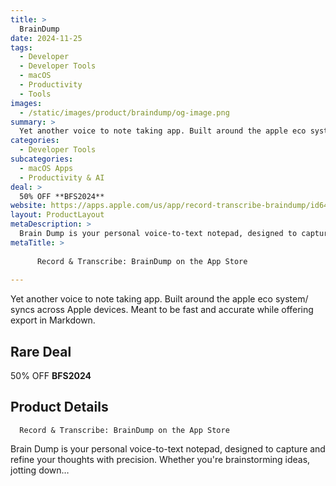 ```yaml
---
title: >
  BrainDump
date: 2024-11-25
tags:
  - Developer
  - Developer Tools
  - macOS
  - Productivity
  - Tools
images:
  - /static/images/product/braindump/og-image.png
summary: >
  Yet another voice to note taking app. Built around the apple eco system/ syncs across Apple devices. Meant to be fast and accurate while offering export in Markdown.
categories:
  - Developer Tools
subcategories:
  - macOS Apps
  - Productivity & AI
deal: >
  50% OFF **BFS2024**
website: https://apps.apple.com/us/app/record-transcribe-braindump/id6473446030
layout: ProductLayout
metaDescription: >
  Brain Dump is your personal voice-to-text notepad, designed to capture and refine your thoughts with precision. Whether you're brainstorming ideas, jotting down…
metaTitle: >
  
      ‎Record & Transcribe: BrainDump on the App Store
    
---
```

Yet another voice to note taking app. Built around the apple eco system/ syncs across Apple devices. Meant to be fast and accurate while offering export in Markdown.

## Rare Deal

50% OFF **BFS2024**

## Product Details

      ‎Record & Transcribe: BrainDump on the App Store
    

Brain Dump is your personal voice-to-text notepad, designed to capture and refine your thoughts with precision. Whether you're brainstorming ideas, jotting down…
